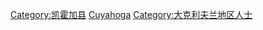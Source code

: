 {{Commonscat|People from Cuyahoga County, Ohio}}
{{Cat more|凱霍加郡}}

[[Category:凯霍加县|Category:凯霍加县]]
[[Category:俄亥俄州各縣居民|Cuyahoga]]
[[Category:大克利夫兰地区人士|Category:大克利夫兰地区人士]]